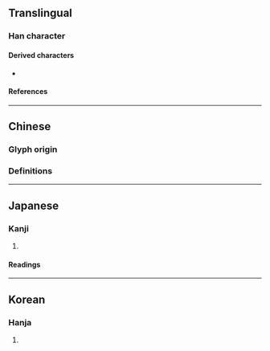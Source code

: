 {{also|岩}}
{{character info/new}}
==Translingual==

===Han character===
{{Han char|rn=46|rad=山|as=09|sn=12|four=60772|canj=RRRU,XRRRU|ids=⿱品山}}

====Derived characters====
* {{l|mul|[[𬤠]], [[澏]], [[癌]]}}

====References====
{{Han ref|kx=0316.290|dkj=08294|dj=0617.080|hdz=10787.020|uh=5D52}}

----

==Chinese==

===Glyph origin===
{{Han etyl}}

===Definitions===
{{zh-see|岩|v}}

----

==Japanese==

===Kanji===
{{ja-kanji|grade=|rs=山09}}

# {{defn|lang=ja|sort=山09}}

====Readings====
{{ja-readings|goon=げん|kanon=がん|kun=いわ,そびえる}}

----

==Korean==

===Hanja===
{{ko-hanja|hangeul=암|rv=am|mr=am}}

# {{defn|lang=ko|sort=山09}}